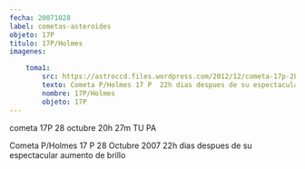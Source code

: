 ```yaml
---
fecha: 20071028
label: cometas-asteroides
objeto: 17P
titulo: 17P/Holmes
imagenes:

	toma1:
		src: https://astroccd.files.wordpress.com/2012/12/cometa-17p-28-octubre-20h-27m-tu-pa.jpg
		texto: Cometa P/Holmes 17 P  22h dias despues de su espectacular aumento de brillo
		nombre: 17P/Holmes
		objeto: 17P
---
```


<Imagen src="https://astroccd.files.wordpress.com/2012/12/cometa-17p-28-octubre-20h-27m-tu-pa.jpg" />

cometa 17P 28 octubre 20h 27m TU PA

Cometa P/Holmes 17 P 28 Octubre 2007 22h dias despues de su espectacular aumento de brillo